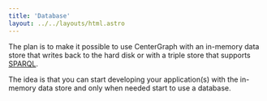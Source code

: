 ```yaml
---
title: 'Database'
layout: ../../layouts/html.astro
---
```


The plan is to make it possible to use CenterGraph with an in-memory data store that writes back to the hard disk or with a triple store that supports [SPARQL](https://www.w3.org/TR/sparql11-query/).

The idea is that you can start developing your application(s) with the in-memory data store and only when needed start to use a database.
